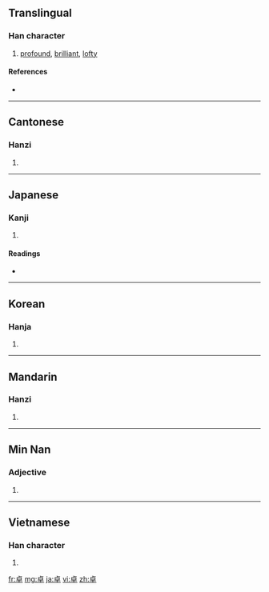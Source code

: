 ==Translingual==

===Han character===
{{Han char|rn=24|rad=十|as=06|sn=8|four=2140<sub>6</sub>|canj=卜日十 (YAJ)}}

# [[profound]], [[brilliant]], [[lofty]]

====References====
* {{Han ref|kx=0156.290|dkj=02741|dj=0356.200|hdz=10061.060|uh=5353|ud=21331|bh=A8F4|bd=43252}}

----

==Cantonese==

===Hanzi===
{{yue-hanzi|jyut=|y=cheuk3}}

# {{defn|Cantonese|sort=十06}}

----

==Japanese==

===Kanji===
{{ja-kanji|grade=c|rs=十06}}

# {{defn|Japanese}}

====Readings====
* {{ja-readings|on=[[たく]] (taku)|kun=[[すぐれる]] (sugureru)}}

----

==Korean==

===Hanja===
{{ko-hanja|hangeul=탁|rv=tak|mr=t'ak}}

# {{defn|Korean|sort=十06}}

----

==Mandarin==

===Hanzi===
{{cmn-hanzi|pin=[[chán]] ([[chan2]]), [[shàn]] ([[shan4]]), [[zhuō]] ([[zhuo1]])|wg=ch'an<sup>2</sup>, shan<sup>4</sup>, cho<sup>1</sup>}}

# {{defn|Mandarin|sort=十06}}

----

==Min Nan==

===Adjective===
{{nan-adj|ts|poj=toh|pojt=toh|rs=十06}}

# {{defn|Min Nan}}

----

==Vietnamese==

===Han character===
{{vi-hantu|[[trác]], [[chác]], [[giạt]]|rs=十06}}

# {{defn|Vietnamese|sort=十06}}

[[fr:卓]]
[[mg:卓]]
[[ja:卓]]
[[vi:卓]]
[[zh:卓]]